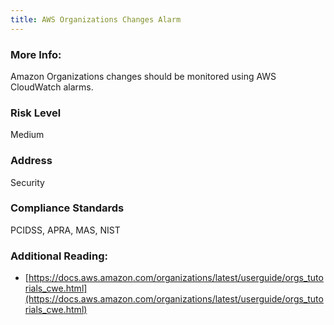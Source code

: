 ```yaml
---
title: AWS Organizations Changes Alarm
---
```


### More Info:

Amazon Organizations changes should be monitored using AWS CloudWatch alarms.

### Risk Level

Medium

### Address

Security

### Compliance Standards

PCIDSS, APRA, MAS, NIST

### Additional Reading:

- [https://docs.aws.amazon.com/organizations/latest/userguide/orgs_tutorials_cwe.html](https://docs.aws.amazon.com/organizations/latest/userguide/orgs_tutorials_cwe.html)
